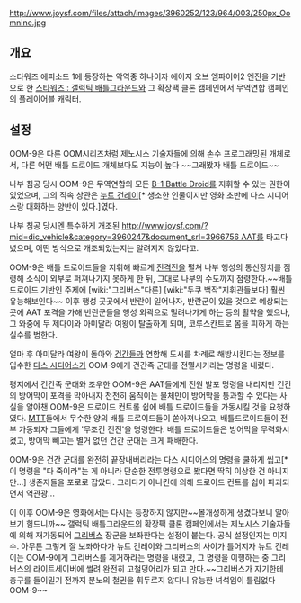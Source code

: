 http://www.joysf.com/files/attach/images/3960252/123/964/003/250px_Oomnine.jpg

== 개요 ==

스타워즈 에피소드 1에 등장하는 악역중 하나이자 에이지 오브 엠파이어2 엔진을 기반으로 한 [[스타워즈 : 갤럭틱 배틀그라운드]]와 그 확장팩 클론 캠페인에서 무역연합 캠페인의 플레이어블 캐릭터.

== 설정 ==

OOM-9은 다른 OOM시리즈처럼 제노시스 기술자들에 의해 손수 프로그래밍된 개체로서, 다른 어떤 배틀 드로이드 개체보다도 지능이 높다 ~~그래봤자 배틀 드로이드~~ 

나부 침공 당시 OOM-9은 무역연합의 모든 [[B-1 Battle Droid]]를 지휘할 수 있는 권한이 있었으며, 그의 직속 상관은 [[누트 건레이]][* 생소한 인물이지만 영화 초반에 다스 시디어스랑 대화하는 양반이 있다.]였다.

나부 침공 당시엔 특수하게 개조된 [[http://www.joysf.com/?mid=dic_vehicle&category=3960247&document_srl=3966756 AAT]]를 타고다녔으며, 어떤 방식으로 개조되었는지는 알려지지 않았다고.

OOM-9은 배틀 드로이드들을 지휘해 빠르게 [[전격전]]을 펼쳐 나부 행성의 통신장치를 점령해 소식이 외부로 퍼져나가지 못하게 한 뒤, 그대로 나부의 수도까지 점령한다.~~배틀 드로이드 기반인 주제에 [wiki:"그리버스"다른] [wiki:"두쿠 백작"지휘관들보다] 훨씬 유능해보인다~~ 이후 행성 곳곳에서 반란이 일어나자, 반란군이 있을 것으로 예상되는 곳에 AAT 포격을 가해 반란군들을 행성 외곽으로 밀려나가게 하는 등의 활약을 했으나, 그 와중에 두 제다이와 아미달라 여왕이 탈출하게 되며, 코루스칸트로 몸을 피하게 하는 실수를 범한다.

얼마 후 아미달라 여왕이 돌아와 [[건간]]들과 연합해 도시를 차례로 해방시킨다는 정보를 입수한 [[다스 시디어스]]가 OOM-9에게 건간족 군대를 전멸시키라는 명령을 내렸다.

평지에서 건간족 군대와 조우한 OOM-9은 AAT들에게 전원 발포 명령을 내리지만 건간의 방어막이 포격을 막아내자 천천히 움직이는 물체만이 방어막을 통과할 수 있다는 사실을 알아챈 OOM-9은 드로이드 컨트롤 쉽에 배틀 드로이드들을 가동시킬 것을 요청하였다. [http://www.joysf.com/?mid=dic_vehicle&page=3&category=3960247&document_srl=3959757 MTT]들에서 무수한 양의 배틀 드로이드들이 쏟아져나오고, 배틀드로이드들이 전부 가동되자 그들에게 '무조건 전진'을 명령한다. 배틀 드로이드들은 방어막을 무력화시켰고, 방어막 빼고는 별거 없던 건간 군대는 크게 패배한다. 

OOM-9은 건간 군대를 완전히 끝장내버리라는 다스 시디어스의 명령을 쿨하게 씹고[* 이 명령을 "다 죽이라"는 게 아니라 단순한 전투명령으로 봤다면 딱히 이상한 건 아니지만...] 생존자들을 포로로 잡았다. 그러다가 아나킨에 의해 드로이드 컨트롤 쉽이 파괴되면서 역관광...

이 이후 OOM-9은 영화에서는 다시는 등장하지 않지만~~몰개성하게 생겼다보니 알아보기 힘드니까~~ 갤럭틱 배틀그라운드의 확장팩 클론 캠페인에서는 제노시스 기술자들에 의해 재가동되어 [[그리버스]] 장군을 보좌한다는 설정이 붙는다. 공식 설정인지는 미지수. 아무튼 그렇게 잘 보좌하다가 뉴트 건레이와 그리버스의 사이가 틀어지자 뉴트 건레이는 OOM-9에게 그리버스를 제거하라는 명령을 내렸고, 그 명령을 이행하는 중 그리버스의 라이트세이버에 썰려 완전히 고철덩어리가 되고 만다.~~그리버스가 자기한테 총구를 들이밀기 전까지 분노의 철권을 휘두르지 않다니 유능한 녀석임이 틀림없다 OOM-9~~

